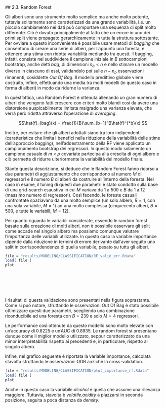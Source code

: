 ##<a name="230_RF" style="pointer-events: none; cursor: default;" ><font color="black"> 2.3. Random Forest</font></a>

Gli alberi sono uno strumento molto semplice ma anche molto potente, tuttavia solitamente sono caratterizzati da una grande variabilità, i.e. un piccolo cambiamento nei dati può comportare una sequenza di split molto differente. Ciò è dovuto principalmente al fatto che un errore in uno dei primi split viene propagato gerarchicamente in tutta la struttura sottostante. Per ovviare a questo inconveniente è possibile usare metodi di *bagging* che consentono di creare una serie di alberi, per l'appunto una foresta, e ottenere una stima con ridotta variabilità mediando tra questi.
Il bagging, infatti, consiste nel suddividere il campione iniziale in $B$ sottocampioni bootstrap, anche detti *bag*, di dimensioni $n_b < n$ e nello stimare un modello diverso in ciascuno di essi, validandolo poi sulle $n-n_b$ osservazioni rimanenti, cosiddette *Out Of Bag*.
Il modello predittivo globale viene costruito, infine, effettuando una media tra molti modelli (in questo caso in forma di alberi) in modo da ridurne la varianza. 

In quest'ottica, una Random Forest è ottenuta allenando un gran numero di alberi che vengono fatti crescere con criteri molto blandi così da avere una distorsione auspicabilmente limitata malgrado una varianza elevata, che verrà però ridotta attraverso l'operazione di *averaging*:

$$\hat{f}_{bag}(x) = \frac{1}{B}\sum_{b=1}^B\hat{f}^{*b}(x) $$

Inoltre, per evitare che gli alberi adottati siano tra loro indipendenti (caratteristica che limita i benefici nella riduzione della variabilità delle stime dell'approccio bagging), nell'addestramento della RF viene applicato un campionamento bootstrap dei regressori. In questo modo solamente un campione casuale di *m < p* covariate partecipa alla crescita di ogni albero e ciò permette di ridurre ulteriormente la variabilità del modello finale.

Stante questa descrizione, si deduce che le Random Forest fanno ricorso a due parametri di aggiustamento che corrispondono al numero $M$ di regressori e il numero $B$ di alberi da costruire all'interno della foresta. 
Nel caso in esame, il tuning di questi due parametri è stato condotto sulla base di una grid-search esaustiva in cui $M$ variava da 1 a 500 e $B$ da 1 a 12 (massimo numero di regressori). Così facendo, le foreste casuali confrontate spaziavano da una molto semplice (un solo albero, $B=1$, con una sola variabile, $M=1$) ad una molto complessa (cinquecento alberi, $B=500$, e tutte le variabili, $M=12$).


Per quanto riguarda le variaibli considerate, essendo le random forest basate sulla creazione di molti alberi, non è possibile osservare gli split come accade nel singolo albero ma possiamo comunque valutare l'importanza delle variabili utilizzate.
In questo caso la variable importance dipende dalla riduzione in termini di errore derivante dall'aver seguito uno split in corrispondendenza di quella variabile, pesato su tuttu gli alberi.


```r
file = "results/MODELING/CLASSIFICATION/RF_valid_err.Rdata"
load( file )
plot

```
<br></br>
<br></br>

I risultati di questa validazione sono presentati nella figura soprastante. Come si può notare, sfruttando le osservazioni Out Of Bag è stato possibile ottimizzare questi due parametri, scegliendo una combinazione riconducibile ad una foresta con $B=239$ e solo $M=4$ regressori.

Le performance così ottenute da questo modello sono molto elevate con un'accuracy di 0.8225 e un'AUC di 0.8935. Le random forest si presentano dunque come il miglior modello utilizzato, seppur caratterizzato da una minor interpretabilità rispetto ai precedenti e, in particolare, rispetto al singolo albero.

Infine, nel grafico seguente è riportata la variable importance, calcolata stavolta sfruttando le osservazioni OOB anzichè la cross-validation.

```r
file = "results/MODELING/CLASSIFICATION/plot_importance_rf.Rdata"
load( file )
plot
```

Anche in questo caso la variabile *alcohol* è quella che assume una rilevanza maggiore. Tuttavia, stavolta è *volatile.acidity* a piazzarsi in seconda posizione, seguita a poca distanza da *density*.

<br></br>
<br></br>

<br></br>
<br></br>